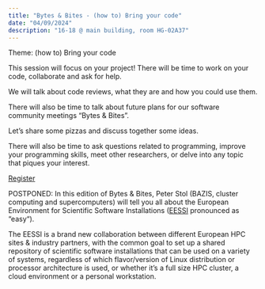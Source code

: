 ```yaml
---
title: "Bytes & Bites - (how to) Bring your code"
date: "04/09/2024"
description: "16-18 @ main building, room HG-02A37"
---
```


Theme: (how to) Bring your code

This session will focus on your project! There will be time to work on your code, collaborate and ask for help.

We will talk about code reviews, what they are and how you could use them.

There will also be time to talk about future plans for our software community meetings “Bytes & Bites”.

Let’s share some pizzas and discuss together some ideas.

There will also be time to ask questions related to programming, improve your programming skills, meet other researchers, or delve into any topic that piques your interest. 


[Register](https://vu-nl.libcal.com/event/4195798)

<p style="font-size: 8px;color:red">
POSTPONED:
In this edition of Bytes & Bites, Peter Stol (BAZIS, cluster computing and supercomputers) will tell you all about the European Environment for Scientific Software Installations ([EESSI](https://www.eessi-hpc.org/) pronounced as “easy“).

The EESSI is a brand new collaboration between different European HPC sites & industry partners, with the common goal to set up a shared repository of scientific software installations that can be used on a variety of systems, regardless of which flavor/version of Linux distribution or processor architecture is used, or whether it’s a full size HPC cluster, a cloud environment or a personal workstation.</p>
